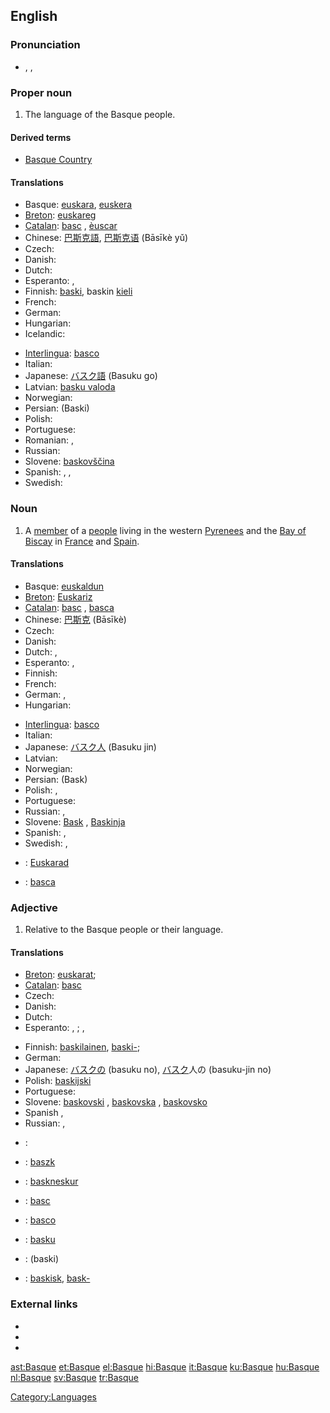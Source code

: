 {{interwiktionary|code=eu}}
{{wikipedia}}
{{see|basque}}
==English==

===Pronunciation===
* {{a|US}} {{AHD|/bask/}}, {{IPA|/bæsk/}}, {{SAMPA|/b{sk/}}
{{rfp|UK}}

===Proper noun===
{{en-proper noun}}

# The language of the Basque people.

====Derived terms====
* [[Basque Country]]

====Translations====
{{trans-top|language}}
* Basque: [[euskara]], [[euskera]]
* [[Breton]]: [[euskareg]] {{m}}
* [[Catalan]]: [[basc]] {{m}}, [[èuscar]] {{m}}
* Chinese: [[巴斯克語]], [[巴斯克语]] (Bāsīkè yǔ)
* Czech: {{t-|cs|baskičtina|f}}
* Danish: {{t-|da|baskisk}}
* Dutch: {{t+|nl|Baskisch|n}}
* Esperanto: {{t-|eo|eŭska lingvo|xs=Esperanto}} {{italbrac|preferred}}, {{t-|eo|vaska lingvo|xs=Esperanto}}
* Finnish: [[baski]], baskin [[kieli]]
* French: {{t+|fr|basque|m}}
* German: {{t+|de|Baskisch|n}}
* Hungarian: {{t-|hu|baszk}}
* Icelandic: {{t-|is|Baskneska}}
{{trans-mid}}
* [[Interlingua]]: [[basco]]
* Italian: {{t-|it|basco|m}}
* Japanese: [[バスク語]] (Basuku go)
* Latvian: [[basku valoda]] {{f}}
* Norwegian: {{t-|no|baskisk}}
* Persian: {{FAchar|[[باسکی]]}} (Baski)
* Polish: {{t-|pl|baskijski|m}}
* Portuguese: {{t|pt|basco|m}}
* Romanian: {{t|ro|limba bască|f}}, {{t|ro|bască|f}}
* Russian: {{t-|ru|баскский язык|m|tr=báskskij jazýk|sc=Cyrl}}
* Slovene: [[baskovščina]] {{f}}
* Spanish: {{t+|es|vasco|m}}, <!-- Does the language name really also have a feminine form?! {{t-|es|vasca|f}},--> {{t+|es|vascuence|m}}, {{t+|es|euskera|m}}
* Swedish: {{t-|sv|baskiska|c}}
{{trans-bottom}}

===Noun===
{{en-noun}}

# A [[member]] of a [[people]] living in the western [[Pyrenees]] and the [[Bay of Biscay]] in [[France]] and [[Spain]].

====Translations====
{{trans-top|member of a people}}
* Basque: [[euskaldun]]
* [[Breton]]: [[Euskariz]] {{p}}
* [[Catalan]]: [[basc]] {{m}}, [[basca]] {{f}}
* Chinese: [[巴斯克]] (Bāsīkè)
* Czech: {{t-|cs|Bask|m}}
* Danish: {{t-|da|basker|c}}
* Dutch: {{t+|nl|Bask|m}}, {{t|nl|Baskische|f}}
* Esperanto: {{t-|eo|eŭsko|xs=Esperanto}} {{italbrac|preferred}}, {{t-|eo|vasko|xs=Esperanto}}
* Finnish: {{t+|fi|baski}}
* French: {{t-|fr|Basque|m|f}}
* German: {{t-|de|Baske|m}}, {{t-|de|Baskin|f}}
* Hungarian: {{t-|hu|baszk}}
{{trans-mid}}
* [[Interlingua]]: [[basco]]
* Italian: {{t-|it|basco|m}}
* Japanese: [[バスク人]] (Basuku jin)
* Latvian: {{t-|lv|basks|m|xs=Latvian}}
* Norwegian: {{t-|no|basker}}
* Persian: {{FAchar|[[باسک]]}} (Bask)
* Polish: {{t+|pl|Bask|m}}, {{t-|pl|Baskijka|f}}
* Portuguese: {{t-|pt|basco|m}}
* Russian: {{t-|ru|баск|m|tr=bask|sc=Cyrl}}, {{t-|ru|басконка|f|tr=baskónka|sc=Cyrl}}
* Slovene: [[Bask]] {{m}}, [[Baskinja]] {{f}}
* Spanish: {{t+|es|vasco|m}}, {{t-|es|vasca|f}}
* Swedish: {{t-|sv|bask|m}}, {{t-|sv|baskiska|f}}
{{trans-bottom}}

{{checktrans-top}}
* {{ttbc|Breton}}: [[Euskarad]] {{m}}
* {{ttbc|Romanian}}: [[basca]]
{{trans-bottom}}

===Adjective===
{{en-adj|-}}

# Relative to the Basque people or their language.

====Translations====
{{trans-top|relative to the Basque people or their language}}
* [[Breton]]: {{sense|people}} [[euskarat]]; {{sense|language}} {{t|br|euskarek|xs=Breton}}
* [[Catalan]]: [[basc]]
* Czech: {{t+|cs|baskický}}
* Danish: {{t-|da|baskisk}}
* Dutch: {{t+|nl|Baskisch}}
* Esperanto: {{sense|people}} {{t-|eo|eŭska|xs=Esperanto}} {{italbrac|preferred}}, {{t-|eo|vaska|xs=Esperanto}}; {{sense|language}} {{t-|eo|eŭsklingva|xs=Esperanto}} {{italbrac|preferred}}, {{t-|eo|vasklingva|xs=Esperanto}}
{{trans-mid}}
* Finnish: {{sense|people}} [[baskilainen]], [[baski|baski-]]; {{sense|language}} {{t-|fi|baskinkielinen}}
* German: {{t+|de|baskisch}}
* Japanese: [[バスク]]の (basuku no), [[バスク]]人の (basuku-jin no)
* Polish: [[baskijski]] {{m}}
* Portuguese: {{t-|pt|basco}}
* Slovene: [[baskovski]] {{m}}, [[baskovska]] {{f}}, [[baskovsko]] {{n}}
* Spanish {{t+|es|vasco}} {{m}}, {{t-|es|vasca}} {{f}}
* Russian: {{t-|ru|баскский|tr=báskskij|sc=Cyrl}}, {{t-|ru|басконский|tr=baskónskij|sc=Cyrl}}
{{trans-bottom}}

{{checktrans-top}}

* {{ttbc|French}}: {{t+|fr|basque}}

* {{ttbc|Hungarian}}: [[baszk]]
{{trans-mid}}
* {{ttbc|Icelandic}}: [[baskneskur]]
* {{ttbc|Interlingua}}: [[basc]]
* {{ttbc|Italian}}: [[basco]]
* {{ttbc|Latvian}}: [[basku]]
* {{ttbc|Persian}}: {{FAchar|[[باسکی]]}} (baski)
* {{ttbc|Swedish}}: [[baskisk]], [[bask-]]
{{trans-bottom}}

===External links===
* {{ethnologue|code=eus}}
* {{ethnologue|lang=Navarro-Labourdin Basque|code=bqe}}
* {{ethnologue|lang=Souletin Basque|code=bsz}}

[[Category:Languages]]

[[ast:Basque]]
[[et:Basque]]
[[el:Basque]]
[[hi:Basque]]
[[it:Basque]]
[[ku:Basque]]
[[hu:Basque]]
[[nl:Basque]]
[[sv:Basque]]
[[tr:Basque]]